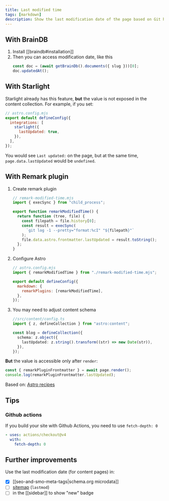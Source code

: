 ```yaml
---
title: Last modified time
tags: [markdown]
description: Show the last modification date of the page based on Git history
---
```


## With BrainDB


<Steps>

1. Install [[braindb#installation]]
2. Then you can access modification date, like this
   ```ts
   const doc = (await getBrainDb().documents({ slug }))[0];
   doc.updatedAt();
   ```

</Steps>

## With Starlight

Starlight already has this feature, **but** the value is not exposed in the content collection. For example, if you set:

```js {5}
// astro.config.mjs
export default defineConfig({
  integrations: [
    starlight({
      lastUpdated: true,
    }),
  ],
});
```

You would see `Last updated:` on the page, but at the same time, `page.data.lastUpdated` would be `undefined`.

## With Remark plugin

<Steps>

1. Create remark plugin

   ```js
   // remark-modified-time.mjs
   import { execSync } from "child_process";

   export function remarkModifiedTime() {
     return function (tree, file) {
       const filepath = file.history[0];
       const result = execSync(
         `git log -1 --pretty="format:%cI" "${filepath}"`
       );
       file.data.astro.frontmatter.lastUpdated = result.toString();
     };
   }
   ```

2. Configure Astro

   ```js {6}
   // astro.config.mjs
   import { remarkModifiedTime } from "./remark-modified-time.mjs";

   export default defineConfig({
     markdown: {
       remarkPlugins: [remarkModifiedTime],
     },
   });
   ```

3. You may need to adjust content schema

   ```ts {6}
   //src/content/config.ts
   import { z, defineCollection } from "astro:content";

   const blog = defineCollection({
     schema: z.object({
       lastUpdated: z.string().transform((str) => new Date(str)),
     }),
   });
   ```

</Steps>

**But** the value is accessible only after `render`:

```ts
const { remarkPluginFrontmatter } = await page.render();
console.log(remarkPluginFrontmatter.lastUpdated);
```

Based on: [Astro recipes](https://docs.astro.build/en/recipes/modified-time/)

## Tips

### Github actions

If you build your site with Github Actions, you need to use `fetch-depth: 0`

```yaml
- uses: actions/checkout@v4
  with:
    fetch-depth: 0
```

## Further improvements

Use the last modification date (for content pages) in:

- [x] [[seo-and-smo-meta-tags|schema.org microdata]]
- [ ] [sitemap](https://docs.astro.build/en/guides/integrations-guide/sitemap/) (`lastmod`)
- [ ] in the [[sidebar]] to show "new" badge
